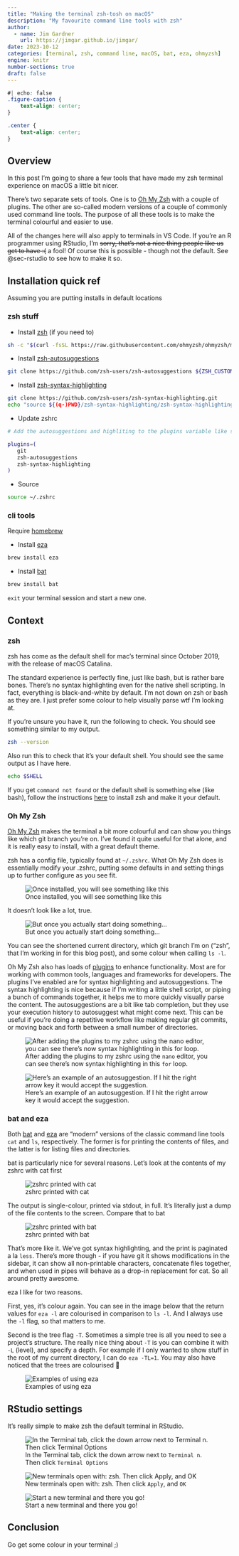 ```yaml
---
title: "Making the terminal zsh-tosh on macOS"
description: "My favourite command line tools with zsh"
author:
  - name: Jim Gardner
    url: https://jimgar.github.io/jimgar/
date: 2023-10-12
categories: [terminal, zsh, command line, macOS, bat, eza, ohmyzsh]
engine: knitr
number-sections: true
draft: false
---
```


```css
#| echo: false
.figure-caption {
    text-align: center;
}

.center {
    text-align: center;
}
```

## Overview

In this post I'm going to share a few tools that have made my zsh terminal experience on macOS a little bit nicer.

There's two separate sets of tools. One is to [Oh My Zsh](https://github.com/ohmyzsh/ohmyzsh) with a couple of plugins. The other are so-called modern versions of a couple of commonly used command line tools. The purpose of all these tools is to make the terminal colourful and easier to use.

All of the changes here will also apply to terminals in VS Code. If you're an R programmer using RStudio, I'm ~~sorry, that's not a nice thing people like us get to have :(~~ a fool! Of course this is possible - though not the default. See @sec-rstudio to see how to make it so.

## Installation quick ref

Assuming you are putting installs in default locations

### zsh stuff

- Install [zsh](https://github.com/ohmyzsh/ohmyzsh#basic-installation) (if you need to)
```bash
sh -c "$(curl -fsSL https://raw.githubusercontent.com/ohmyzsh/ohmyzsh/master/tools/install.sh)"
```
- Install [zsh-autosuggestions](https://github.com/zsh-users/zsh-autosuggestions)
```bash
git clone https://github.com/zsh-users/zsh-autosuggestions ${ZSH_CUSTOM:-~/.oh-my-zsh/custom}/plugins/zsh-autosuggestions
```
- Install [zsh-syntax-highlighting](https://github.com/zsh-users/zsh-syntax-highlighting/blob/master/INSTALL.md)
```bash
git clone https://github.com/zsh-users/zsh-syntax-highlighting.git
echo "source ${(q-)PWD}/zsh-syntax-highlighting/zsh-syntax-highlighting.zsh" >> ${ZDOTDIR:-$HOME}/.zshrc
```
- Update zshrc
```bash
# Add the autosuggestions and highliting to the plugins variable like so

plugins=(
   git
   zsh-autosuggestions
   zsh-syntax-highlighting
)
```
- Source
```bash
source ~/.zshrc
```

### cli tools

Require [homebrew](https://brew.sh)

- Install [eza](https://github.com/eza-community/eza/blob/main/INSTALL.md#brew-macos)
```bash
brew install eza
```
- Install [bat](https://github.com/sharkdp/bat#on-macos-or-linux-via-homebrew)
```bash
brew install bat
```

`exit` your terminal session and start a new one.

## Context

### zsh

zsh has come as the default shell for mac's terminal since October 2019, with the release of macOS Catalina.

The standard experience is perfectly fine, just like bash, but is rather bare bones. There's no syntax highlighting even for the native shell scripting. In fact, everything is black-and-white by default. I'm not down on zsh or bash as they are. I just prefer some colour to help visually parse wtf I'm looking at.

If you're unsure you have it, run the following to check. You should see something similar to my output.

```bash
zsh --version
```

Also run this to check that it's your default shell. You should see the same output as I have here.

```bash
echo $SHELL
```

If you get `command not found` or the default shell is something else (like bash), follow the instructions [here](https://github.com/ohmyzsh/ohmyzsh/wiki/Installing-ZSH) to install zsh and make it your default.

### Oh My Zsh

[Oh My Zsh](https://github.com/ohmyzsh/ohmyzsh) makes the terminal a bit more colourful and can show you things like which git branch you're on. I've found it quite useful for that alone, and it is really easy to install, with a great default theme. 

zsh has a config file, typically found at `~/.zshrc`. What Oh My Zsh does is essentially modify your .zshrc, putting some defaults in and setting things up to further configure as you see fit.

![Once installed, you will see something like this](images/zsh.png){fig-align="center"}

It doesn't look like a lot, true. 

![But once you actually start doing something...](images/zsh2.png){fig-align="center"}

You can see the shortened current directory, which git branch I'm on ("zsh", that I'm working in for this blog post), and some colour when calling `ls -l`.

Oh My Zsh also has loads of [plugins](https://github.com/ohmyzsh/ohmyzsh/wiki/Plugins) to enhance functionality. Most are for working with common tools, languages and frameworks for developers. The plugins I've enabled are for syntax highlighting and autosuggestions. The syntax highlighting is nice because if I'm writing a little shell script, or piping a bunch of commands together, it helps me to more quickly visually parse the content. The autosuggestions are a bit like tab completion, but they use your execution history to autosuggest what might come next. This can be useful if you're doing a repetitive workflow like making regular git commits, or moving back and forth between a small number of directories.

![After adding the plugins to my zshrc using the `nano` editor, you can see there's now syntax highlighting in this `for` loop.](images/syntax-highlighting.png){fig-align="center"}

![Here's an example of an autosuggestion. If I hit the right arrow key it would accept the suggestion.](images/autosuggestions.png){fig-align="center"}

### bat and eza

Both [bat](https://github.com/sharkdp/bat) and [eza](https://github.com/eza-community/eza) are "modern" versions of the classic command line tools `cat` and `ls`, respectively. The former is for printing the contents of files, and the latter is for listing files and directories.

bat is particularly nice for several reasons. Let's look at the contents of my zshrc with cat first

![zshrc printed with cat](images/cat.png){fig-align="center"}

The output is single-colour, printed via stdout, in full. It's literally just a dump of the file contents to the screen. Compare that to bat

![zshrc printed with bat](images/bat.png){fig-align="center"}

That's more like it. We've got syntax highlighting, and the print is paginated a la `less`. There's more though - if you have git it shows modifications in the sidebar, it can show all non-printable characters, concatenate files together, and when used in pipes will behave as a drop-in replacement for cat. So all around pretty awesome.

eza I like for two reasons. 

First, yes, it's colour again. You can see in the image below that the return values for `eza -l` are colourised in comparison to `ls -l`. And I always use the `-l` flag, so that matters to me.

Second is the tree flag `-T`. Sometimes a simple tree is all you need to see a project's structure. The really nice thing about `-T` is you can combine it with `-L` (level), and specify a depth. For example if I only wanted to show stuff in the root of my current directory, I can do `eza -TL=1`. You may also have noticed that the trees are colourised 👀

![Examples of using eza](images/eza.png){fig-align="center"}

## RStudio settings {#sec-rstudio}

It's really simple to make zsh the default terminal in RStudio.

![In the Terminal tab, click the down arrow next to `Terminal n`. Then click `Terminal Options`](images/rstudio1.png){fig-align="center"}


![New terminals open with: zsh. Then click `Apply`, and `OK`](images/rstudio2.png){fig-align="center"}


![Start a new terminal and there you go!](images/rstudio3.png){fig-align="center"}

## Conclusion

Go get some colour in your terminal ;)